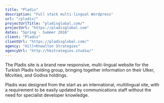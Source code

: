 ```yaml
---
title: "Pladis"
description: "Full stack multi-lingual Wordpress"
url: "/pladis/"
projectUrlTitle: "pladisglobal.com/"
projectUrl: "https://pladisglobal.com"
dates: "Spring - Summer 2016"
client: "Pladis"
clientUrl: "https://pladisglobal.com/"
agency: "Hill+Knowlton Strategies"
agencyUrl: "http://hkstrategies.studio/"
---
```


The Pladis site is a brand new responsive, multi-lingual website for the Turkish Pladis holding group, bringing together information on their Ulker, Mcvities, and Godiva holdings.

Pladis was designed from the start as an international, multilingual site, with a requirement to be easily updated by communications staff without the need for specialist developer knowledge.

